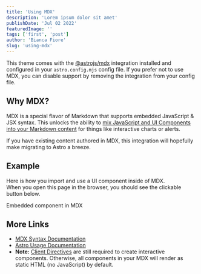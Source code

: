 ```yaml
---
title: 'Using MDX'
description: 'Lorem ipsum dolor sit amet'
publishDate: 'Jul 02 2022'
featuredImage: ''
tags: ['first', 'post']
author: 'Bianca Fiore'
slug: 'using-mdx'
---
```


This theme comes with the [@astrojs/mdx](https://docs.astro.build/en/guides/integrations-guide/mdx/) integration
installed and configured in your `astro.config.mjs` config file. If you prefer not to use MDX, you can disable support
by removing the integration from your config file.

## Why MDX?

MDX is a special flavor of Markdown that supports embedded JavaScript & JSX syntax. This unlocks the ability to
[mix JavaScript and UI Components into your Markdown content](https://docs.astro.build/en/guides/markdown-content/#mdx-features)
for things like interactive charts or alerts.

If you have existing content authored in MDX, this integration will hopefully make migrating to Astro a breeze.

## Example

Here is how you import and use a UI component inside of MDX.  
When you open this page in the browser, you should see the clickable button below.




<HeaderLink href="#" onclick="alert('clicked!')">
    Embedded component in MDX
</HeaderLink>

## More Links

-   [MDX Syntax Documentation](https://mdxjs.com/docs/what-is-mdx)
-   [Astro Usage Documentation](https://docs.astro.build/en/guides/markdown-content/#markdown-and-mdx-pages)
-   **Note:** [Client Directives](https://docs.astro.build/en/reference/directives-reference/#client-directives) are
still required to create interactive components. Otherwise, all components in your MDX will render as static HTML
(no JavaScript) by default.
